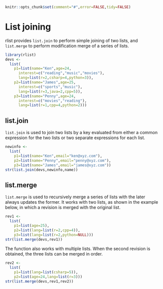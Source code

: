 <!--
%\VignetteEngine{knitr}
%\VignetteIndexEntry{List joining}
-->

```r
knitr::opts_chunk$set(comment="#",error=FALSE,tidy=FALSE)
```

# List joining

rlist provides `list.join` to perform simple joining of two lists, and `list.merge` to perform modification merge of a series of lists.

```r
library(rlist)
devs <- 
  list(
    p1=list(name="Ken",age=24,
      interest=c("reading","music","movies"),
      lang=list(r=2,csharp=4,python=3)),
    p2=list(name="James",age=25,
      interest=c("sports","music"),
      lang=list(r=3,java=2,cpp=5)),
    p3=list(name="Penny",age=24,
      interest=c("movies","reading"),
      lang=list(r=1,cpp=4,python=2)))
```


## list.join

`list.join` is used to join two lists by a key evaluated from either a common expression for the two lists or two separate expressions for each list.

```r
newinfo <-
  list(
    p1=list(name="Ken",email="ken@xyz.com"),
    p2=list(name="Penny",email="penny@xyz.com"),
    p3=list(name="James",email="james@xyz.com"))
str(list.join(devs,newinfo,name))
```

## list.merge

`list.merge` is used to recursively merge a series of lists with the later always updates the former. It works with two lists, as shown in the example below, in which a revision is merged with the original list.

```r
rev1 <-
  list(
    p1=list(age=25),
    p2=list(lang=list(r=2,cpp=4)),
    p3=list(lang=list(r=2,python=NULL)))
str(list.merge(devs,rev1))
```

The function also works with multiple lists. When the second revision is obtained, the three lists can be merged in order.

```r
rev2 <-
  list(
    p1=list(lang=list(csharp=5)),
    p2=list(age=24,lang=list(r=3)))
str(list.merge(devs,rev1,rev2))
```


